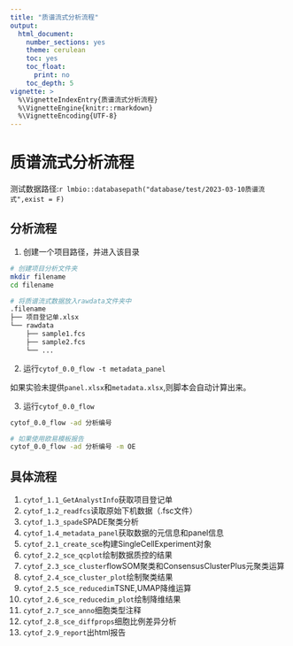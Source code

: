 ```yaml
---
title: "质谱流式分析流程"
output:
  html_document: 
    number_sections: yes
    theme: cerulean
    toc: yes
    toc_float:
      print: no
    toc_depth: 5
vignette: >
  %\VignetteIndexEntry{质谱流式分析流程}
  %\VignetteEngine{knitr::rmarkdown}
  %\VignetteEncoding{UTF-8}
---
```


# 质谱流式分析流程

测试数据路径:`r lmbio::databasepath("database/test/2023-03-10质谱流式",exist = F)`

## 分析流程

1. 创建一个项目路径，并进入该目录

```bash
# 创建项目分析文件夹
mkdir filename
cd filename

# 将质谱流式数据放入rawdata文件夹中
.filename
├── 项目登记单.xlsx
└── rawdata
	├── sample1.fcs
	├── sample2.fcs
	└── ...
```

2. 运行`cytof_0.0_flow -t metadata_panel`

如果实验未提供`panel.xlsx`和`metadata.xlsx`,则脚本会自动计算出来。

3. 运行`cytof_0.0_flow`

```bash
cytof_0.0_flow -ad 分析编号

# 如果使用欧易模板报告
cytof_0.0_flow -ad 分析编号 -m OE
```

## 具体流程

1. `cytof_1.1_GetAnalystInfo`获取项目登记单
2. `cytof_1.2_readfcs`读取原始下机数据（.fsc文件）
3. `cytof_1.3_spade`SPADE聚类分析
4. `cytof_1.4_metadata_panel`获取数据的元信息和panel信息
5. `cytof_2.1_create_sce`构建SingleCellExperiment对象
6. `cytof_2.2_sce_qcplot`绘制数据质控的结果
7. `cytof_2.3_sce_cluster`flowSOM聚类和ConsensusClusterPlus元聚类运算
8. `cytof_2.4_sce_cluster_plot`绘制聚类结果
9. `cytof_2.5_sce_reducedim`TSNE,UMAP降维运算
10. `cytof_2.6_sce_reducedim_plot`绘制降维结果
11. `cytof_2.7_sce_anno`细胞类型注释
12. `cytof_2.8_sce_diffprops`细胞比例差异分析
13. `cytof_2.9_report`出html报告

<div class="tocify-extend-page" data-unique="tocify-extend-page" style="height: 0;"></div>